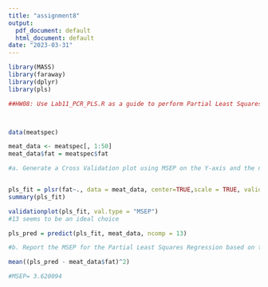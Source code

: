 ```yaml
---
title: "assignment8"
output:
  pdf_document: default
  html_document: default
date: "2023-03-31"
---
```



```r
library(MASS)
library(faraway)
library(dplyr)
library(pls)
```

```r
##HW08: Use Lab11_PCR_PLS.R as a guide to perform Partial Least Squares Regression on the fatinmeat data set using all 215 observations and the first 50 predictors (V1-V50). Recall the response variable is named fat. You do not need to build training and test data sets. 



data(meatspec)
```

```r
meat_data <- meatspec[, 1:50]
meat_data$fat = meatspec$fat
```

```r
#a. Generate a Cross Validation plot using MSEP on the Y-axis and the number of components ranging from 1 to 20 on the X axis. Based on your plot, how many components would you choose for a Partial Least Squares Regression?


pls_fit = plsr(fat~., data = meat_data, center=TRUE,scale = TRUE, validation = "CV", ncomp = 20)
summary(pls_fit)
```


```r
validationplot(pls_fit, val.type = "MSEP")
#13 seems to be an ideal choice
```

```r
pls_pred = predict(pls_fit, meat_data, ncomp = 13)
```


```r
#b. Report the MSEP for the Partial Least Squares Regression based on the number of components you chose.

mean((pls_pred - meat_data$fat)^2)

#MSEP= 3.620094
```

